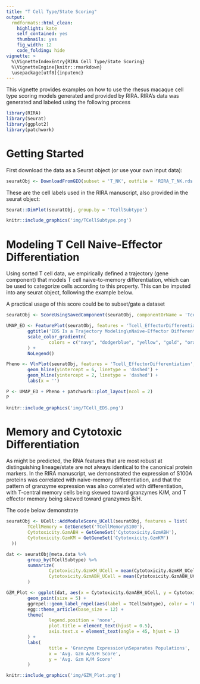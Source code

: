 ```yaml
---
title: "T Cell Type/State Scoring"
output:
  rmdformats::html_clean:
    highlight: kate
    self_contained: yes
    thumbnails: yes
    fig_width: 12
    code_folding: hide
vignette: >
  %\VignetteIndexEntry{RIRA Cell Type/State Scoring}
  %\VignetteEngine{knitr::rmarkdown}
  \usepackage[utf8]{inputenc}
---
```


This vignette provides examples on how to use the rhesus macaque cell type scoring models generated and provided by RIRA. RIRA's data was generated and labeled using the following process

```r

library(RIRA)
library(Seurat)
library(ggplot2)
library(patchwork)

```

# Getting Started

First download the data as a Seurat object (or use your own input data):

```r
seuratObj <- DownloadFromGEO(subset = 'T_NK', outfile = 'RIRA_T_NK.rds')
```

These are the cell labels used in the RIRA manuscript, also provided in the seurat object:

```r
Seurat::DimPlot(seuratObj, group.by = 'TCellSubtype')

```

```r
knitr::include_graphics('img/TCellSubtype.png')
```

# Modeling T Cell Naive-Effector Differentiation

Using sorted T cell data, we empirically defined a trajectory (gene component) that models T cell naive-to-memory differentiation, which can be used to categorize cells according to this property. This can be imputed into any seurat object, following the example below.

A practical usage of this score could be to subset/gate a dataset

```r

seuratObj <- ScoreUsingSavedComponent(seuratObj, componentOrName = 'Tcell_EffectorDifferentiation', fieldName = 'EDS')

UMAP_ED <- FeaturePlot(seuratObj, features = 'Tcell_EffectorDifferentiation', min.cutoff = 'q02', max.cutoff = 'q98') +
        ggtitle('EDS Is a Trajectory Modeling\nNaive-Effector Differentiation') +
        scale_color_gradientn(
                colors = c("navy", "dodgerblue", "yellow", "gold", "orange", "red", "maroon")
        ) +
        NoLegend()

Pheno <- VlnPlot(seuratObj, features = 'Tcell_EffectorDifferentiation', group.by = 'TCellSubtype', pt.size = 0) + NoLegend() + ggtitle('EDS As Tool\nFor Gating') +
        geom_hline(yintercept = 6, linetype = 'dashed') +
        geom_hline(yintercept = 2, linetype = 'dashed') +
        labs(x = '')

P <- UMAP_ED + Pheno + patchwork::plot_layout(ncol = 2)
P

```

```r
knitr::include_graphics('img/TCell_EDS.png')
```

# Memory and Cytotoxic Differentiation

As might be predicted, the RNA features that are most robust at distinguishing lineage/state are not always identical to the canonical protein markers.
In the RIRA manuscript, we demonstrated the expression of S100A proteins was correlated with naive-memory differentiation, and that the pattern of granzyme expression was also correlated with differentiation, with T-central memory cells being skewed toward granzymes K/M, and T effector memory being skewed toward granzymes B/H.

The code below demonstrate

```r

seuratObj <- UCell::AddModuleScore_UCell(seuratObj, features = list(
        TCellMemory = GetGeneSet('TCellMemoryS100'),
        Cytotoxicity.GzmABH = GetGeneSet('Cytotoxicity.GzmABH'),
        Cytotoxicity.GzmKM = GetGeneSet('Cytotoxicity.GzmKM')
  ))

dat <- seuratObj@meta.data %>%
        group_by(TCellSubtype) %>%
        summarize(
                Cytotoxicity.GzmKM_UCell = mean(Cytotoxicity.GzmKM_UCell),
                Cytotoxicity.GzmABH_UCell = mean(Cytotoxicity.GzmABH_UCell)
        )

GZM_Plot <- ggplot(dat, aes(x = Cytotoxicity.GzmABH_UCell, y = Cytotoxicity.GzmKM_UCell, color = TCellSubtype)) +
        geom_point(size = 5) +
        ggrepel::geom_label_repel(aes(label = TCellSubtype), color = 'black', size = 3, max.overlaps = 3) +
        egg::theme_article(base_size = 12) +
        theme(
                legend.position = 'none',
                plot.title = element_text(hjust = 0.5),
                axis.text.x = element_text(angle = 45, hjust = 1)
        ) +
        labs(
                title = 'Granzyme Expression\nSeparates Populations',
                x = 'Avg. Gzm A/B/H Score',
                y = 'Avg. Gzm K/M Score'
        )

```

```r
knitr::include_graphics('img/GZM_Plot.png')
```